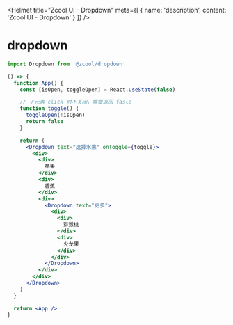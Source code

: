 
<Helmet
  title="Zcool UI - Dropdown"
  meta={[
    {
      name: 'description',
      content: 'Zcool UI - Dropdown'
    }
  ]}
/>

# dropdown

```js
import Dropdown from '@zcool/dropdown'
```

```.jsx
() => {
  function App() {
    const [isOpen, toggleOpen] = React.useState(false)

    // 子元素 click 时不关闭，需要返回 fasle
    function toggle() {
      toggleOpen(!isOpen)
      return false
    }

    return (
      <Dropdown text="选择水果" onToggle={toggle}>
        <div>
          <div>
            苹果
          </div>
          <div>
            香蕉
          </div>
          <div>
            <Dropdown text="更多">
              <div>
                <div>
                  猕猴桃
                </div>
                <div>
                  火龙果
                </div>
              </div>
            </Dropdown>
          </div>
        </div>
      </Dropdown>
    )
  }

  return <App />
}
```
